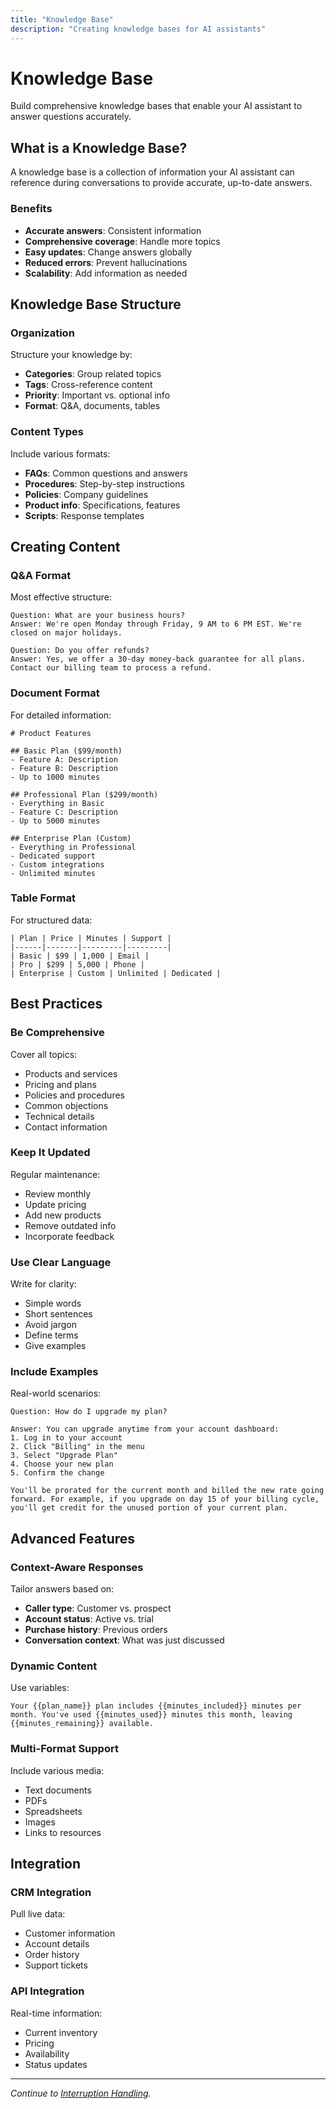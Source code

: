 ```yaml
---
title: "Knowledge Base"
description: "Creating knowledge bases for AI assistants"
---
```


# Knowledge Base

Build comprehensive knowledge bases that enable your AI assistant to answer questions accurately.

## What is a Knowledge Base?

A knowledge base is a collection of information your AI assistant can reference during conversations to provide accurate, up-to-date answers.

### Benefits

- **Accurate answers**: Consistent information
- **Comprehensive coverage**: Handle more topics
- **Easy updates**: Change answers globally
- **Reduced errors**: Prevent hallucinations
- **Scalability**: Add information as needed

## Knowledge Base Structure

### Organization

Structure your knowledge by:

- **Categories**: Group related topics
- **Tags**: Cross-reference content
- **Priority**: Important vs. optional info
- **Format**: Q&A, documents, tables

### Content Types

Include various formats:

- **FAQs**: Common questions and answers
- **Procedures**: Step-by-step instructions
- **Policies**: Company guidelines
- **Product info**: Specifications, features
- **Scripts**: Response templates

## Creating Content

### Q&A Format

Most effective structure:

```
Question: What are your business hours?
Answer: We're open Monday through Friday, 9 AM to 6 PM EST. We're closed on major holidays.

Question: Do you offer refunds?
Answer: Yes, we offer a 30-day money-back guarantee for all plans. Contact our billing team to process a refund.
```

### Document Format

For detailed information:

```
# Product Features

## Basic Plan ($99/month)
- Feature A: Description
- Feature B: Description
- Up to 1000 minutes

## Professional Plan ($299/month)
- Everything in Basic
- Feature C: Description
- Up to 5000 minutes

## Enterprise Plan (Custom)
- Everything in Professional
- Dedicated support
- Custom integrations
- Unlimited minutes
```

### Table Format

For structured data:

```
| Plan | Price | Minutes | Support |
|------|-------|---------|---------|
| Basic | $99 | 1,000 | Email |
| Pro | $299 | 5,000 | Phone |
| Enterprise | Custom | Unlimited | Dedicated |
```

## Best Practices

### Be Comprehensive

Cover all topics:

- Products and services
- Pricing and plans
- Policies and procedures
- Common objections
- Technical details
- Contact information

### Keep It Updated

Regular maintenance:

- Review monthly
- Update pricing
- Add new products
- Remove outdated info
- Incorporate feedback

### Use Clear Language

Write for clarity:

- Simple words
- Short sentences
- Avoid jargon
- Define terms
- Give examples

### Include Examples

Real-world scenarios:

```
Question: How do I upgrade my plan?

Answer: You can upgrade anytime from your account dashboard:
1. Log in to your account
2. Click "Billing" in the menu
3. Select "Upgrade Plan"
4. Choose your new plan
5. Confirm the change

You'll be prorated for the current month and billed the new rate going forward. For example, if you upgrade on day 15 of your billing cycle, you'll get credit for the unused portion of your current plan.
```

## Advanced Features

### Context-Aware Responses

Tailor answers based on:

- **Caller type**: Customer vs. prospect
- **Account status**: Active vs. trial
- **Purchase history**: Previous orders
- **Conversation context**: What was just discussed

### Dynamic Content

Use variables:

```
Your {{plan_name}} plan includes {{minutes_included}} minutes per month. You've used {{minutes_used}} minutes this month, leaving {{minutes_remaining}} available.
```

### Multi-Format Support

Include various media:

- Text documents
- PDFs
- Spreadsheets
- Images
- Links to resources

## Integration

### CRM Integration

Pull live data:

- Customer information
- Account details
- Order history
- Support tickets

### API Integration

Real-time information:

- Current inventory
- Pricing
- Availability
- Status updates

---

*Continue to [Interruption Handling](/docs/conversation-design/interruptions).*
